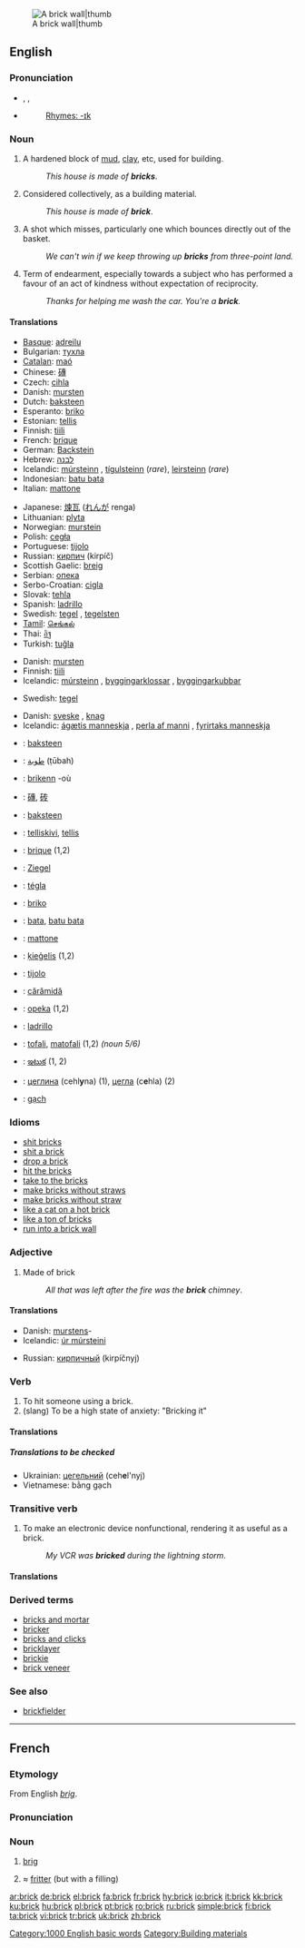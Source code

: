 [[Image:Brick wall old.jpg|A brick wall|thumb]]
==English==

{{wikipedia}}

===Pronunciation===
*{{AHD|/brĭk/}}, {{IPA|/brɪk/}}, {{SAMPA|/brIk/}}
*{{audio|en-us-brick.ogg|Audio (US)}}
*:[[Rhymes:English:-ɪk|Rhymes: -ɪk]]

===Noun===
{{en-noun|s|-}}

# A hardened block of [[mud]], [[clay]], etc, used for building.
#:''This house is made of '''bricks'''''.
#{{uncountable}} Considered collectively, as a building material.
#:''This house is made of '''brick'''''.
# {{basketball}} A shot which misses, particularly one which bounces directly out of the basket.
#: ''We can't win if we keep throwing up '''bricks''' from three-point land.''
# Term of endearment, especially towards a subject who has performed a favour of an act of kindness without expectation of reciprocity.
#: ''Thanks for helping me wash the car. You're a '''brick'''.''

====Translations====
{{trans-top|hardened block used for building}}
*[[Basque]]: [[adreilu]]
*Bulgarian: [[тухла]]
*[[Catalan]]: [[maó]]
*Chinese: [[磚]]
*Czech: [[cihla]] {{f}}
*Danish: [[mursten]] {{c}}
*Dutch: [[baksteen]]
*Esperanto: [[briko]]
*Estonian: [[tellis]]
*Finnish: [[tiili]]
*French: [[brique]]
*German: [[Backstein]]
*Hebrew: [[לבנה]]
*Icelandic: [[múrsteinn]] {{m}}, [[tígulsteinn]] {{m}} (''rare''), [[leirsteinn]] {{m}} (''rare'')
*Indonesian: [[batu bata]]
*Italian: [[mattone]]
{{trans-mid}}
*Japanese: [[煉瓦]] ([[れんが]] renga)
*Lithuanian: [[plyta]]
*Norwegian: [[murstein]]
*Polish: [[cegła]]
*Portuguese: [[tijolo]]
*Russian: [[кирпич]] (kirpíč) {{m}}
*Scottish Gaelic: [[breig]]
*Serbian: [[опека]]
*Serbo-Croatian: [[cigla]]
*Slovak: [[tehla]]
*Spanish: [[ladrillo]]
*Swedish: [[tegel]] {{n}}, [[tegelsten]]
*[[Tamil]]: [[செங்கல்]]
*Thai: [[อิฐ]]
*Turkish: [[tuğla]]
{{trans-bottom}}

{{trans-top|a building material}}
*Danish: [[mursten]] {{c}}
*Finnish: [[tiili]]
*Icelandic: [[múrsteinn]] {{m}}, [[byggingarklossar]] {{mpl}}, [[byggingarkubbar]] {{npl}}
{{trans-mid}}
*Swedish: [[tegel]] {{n}}
{{trans-bottom}}

{{trans-top|a missed shot (basketball)}}
{{trans-mid}}
{{trans-bottom}}

{{trans-top|term of endearment}}
*Danish: [[sveske]] {{c}}, [[knag]] {{c}}
*Icelandic: [[ágætis manneskja]] {{f}}, [[perla af manni]] {{f}}, [[fyrirtaks manneskja]] {{f}}
{{trans-mid}}
{{trans-bottom}}

{{checktrans}}
{{trans-top|translations to be checked}}
*{{ttbc|Afrikaans}}: [[baksteen]]
*{{ttbc|Arabic}}: [[طوبة]] (ṭūbah)
*{{ttbc|Breton}}: [[brikenn]] {{f}} -où
*{{ttbc|Chinese}}: [[磚]], [[砖]]
*{{ttbc|Dutch}}: [[baksteen]]
*{{ttbc|Estonian}}: [[telliskivi]], [[tellis]]
*{{ttbc|French}}: [[brique]] {{f}} (1,2)
*{{ttbc|German}}: [[Ziegel]] {{m}}
*{{ttbc|Hungarian}}: [[tégla]]
*{{ttbc|Ido}}: [[briko]]
*{{ttbc|Indonesian}}: [[bata]], [[batu bata]]
*{{ttbc|Italian}}: [[mattone]]
*{{ttbc|Latvian}}: [[ķieģelis]] {{m}} (1,2)
*{{ttbc|Portuguese}}: [[tijolo]]
*{{ttbc|Romanian}}: [[cărămidă]] {{f}}
*{{ttbc|Slovene}}: [[opeka]] {{f}} (1,2)
*{{ttbc|Spanish}}: [[ladrillo]] {{m}}
*{{ttbc|Swahili}}: [[tofali]], [[matofali]] {{p}} (1,2) ''(noun 5/6)''
*{{ttbc|Telugu}}: [[ఇటుక]] (1, 2)
*{{ttbc|Ukrainian}}: [[цеглина]] (cehl'''y'''na) {{f}} (1), [[цегла]] (c'''e'''hla) {{f}} (2)
*{{ttbc|Vietnamese}}: [[gạch]]
{{trans-bottom}}

===Idioms===
* [[shit bricks]]
* [[shit a brick]]
* [[drop a brick]]
* [[hit the bricks]]
* [[take to the bricks]]
* [[make bricks without straws]]
* [[make bricks without straw]]
* [[like a cat on a hot brick]]
* [[like a ton of bricks]] 
* [[run into a brick wall]]

===Adjective===
{{en-adj|-}}

# Made of brick
#:''All that was left after the fire was the '''brick''' chimney''.

====Translations====
{{trans-top|made of brick}}
*Danish: [[mursten]]s-
*Icelandic: [[úr múrsteini]] {{mfn}}
{{trans-mid}}
*Russian: [[кирпичный]] (kirpíčnyj)
{{trans-bottom}}

===Verb===
{{en-verb}}

# To hit someone using a brick.
# (slang) To be a high state of anxiety: "Bricking it"

====Translations====
{{trans-top|hit someone using a brick}}
{{trans-mid}}
{{trans-bottom}}

{{trans-top|be a high state of anxiety}}
{{trans-mid}}
{{trans-bottom}}

=====Translations to be checked=====
{{checktrans}}
*Ukrainian: [[цегельний]] (ceh'''e'''l'nyj) {{m}}
*Vietnamese: bằng gạch

===Transitive verb===
{{rfc-trverb|Transitive verb}}
{{en-verb}}
{{wikipedia|Brick (electronics)}}

# To make an electronic device nonfunctional, rendering it as useful as a brick.
#:''My VCR was '''bricked''' during the lightning storm''.

====Translations====
{{trans-top|make an electronic device nonfunctional}}
{{trans-mid}}
{{trans-bottom}}

===Derived terms===
* [[bricks and mortar]]
* [[bricker]]
* [[bricks and clicks]]
* [[bricklayer]]
* [[brickie]]
* [[brick veneer]]

===See also===
* [[brickfielder]]

[[Category:1000 English basic words]]
[[Category:Building materials]]

----

==French==

===Etymology===
From English ''[[brig]]''.

===Pronunciation===
{{IPA|/bʀik/}}

===Noun===
{{fr-noun-reg|m}}

# {{nautical}} [[brig]]
# ≈ [[fritter]] (but with a filling)

[[ar:brick]]
[[de:brick]]
[[el:brick]]
[[fa:brick]]
[[fr:brick]]
[[hy:brick]]
[[io:brick]]
[[it:brick]]
[[kk:brick]]
[[ku:brick]]
[[hu:brick]]
[[pl:brick]]
[[pt:brick]]
[[ro:brick]]
[[ru:brick]]
[[simple:brick]]
[[fi:brick]]
[[ta:brick]]
[[vi:brick]]
[[tr:brick]]
[[uk:brick]]
[[zh:brick]]